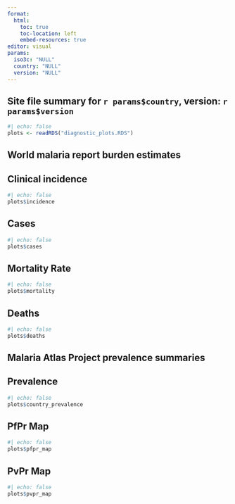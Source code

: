 ```yaml
---
format: 
  html:
    toc: true
    toc-location: left
    embed-resources: true
editor: visual
params:
  iso3c: "NULL"
  country: "NULL"
  version: "NULL"
---
```


## Site file summary for `r params$country`, version: `r params$version`

``` r
#| echo: false
plots <- readRDS("diagnostic_plots.RDS")
```

## World malaria report burden estimates

::: {.panel-tabset}
## Clinical incidence

``` r
#| echo: false
plots$incidence
```

## Cases

``` r
#| echo: false
plots$cases
```

## Mortality Rate

``` r
#| echo: false
plots$mortality
```

## Deaths

``` r
#| echo: false
plots$deaths
```

:::

## Malaria Atlas Project prevalence summaries

::: {.panel-tabset}
## Prevalence

``` r
#| echo: false
plots$country_prevalence
```

## PfPr Map

``` r
#| echo: false
plots$pfpr_map
```

## PvPr Map

``` r
#| echo: false
plots$pvpr_map
```


:::